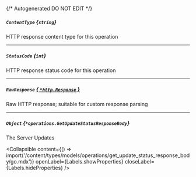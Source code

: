 {/* Autogenerated DO NOT EDIT  */}

##### `ContentType` *{`string`}*
HTTP response content type for this operation

---
##### `StatusCode` *{`int`}*
HTTP response status code for this operation

---
##### `RawResponse` [*{ `*http.Response` }*](https://pkg.go.dev/net/http#Response)
Raw HTTP response; suitable for custom response parsing

---
##### `Object` *{`*operations.GetUpdateStatusResponseBody`}*
The Server Updates

<Collapsible content={() => import('/content/types/models/operations/get_update_status_response_body/go.mdx')} openLabel={Labels.showProperties} closeLabel={Labels.hideProperties} />



